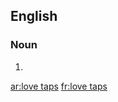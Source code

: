 ==English==

===Noun===
{{head|en|noun plural form}}

# {{plural of|love tap|lang=en}}

[[ar:love taps]]
[[fr:love taps]]